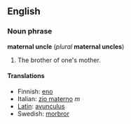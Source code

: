 ==English==
===Noun phrase===
'''maternal uncle''' (''plural'' '''maternal uncles''')

#The brother of one's mother.

====Translations====
*Finnish: [[eno#Finnish|eno]]
*Italian: [[zio materno]] ''m''
*[[Latin]]: [[avunculus]]
*Swedish: [[morbror]]